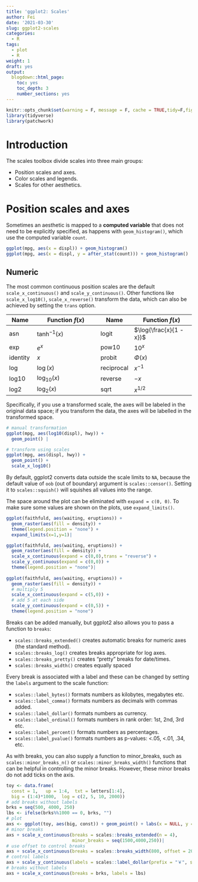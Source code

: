 ```yaml
---
title: 'ggplot2: Scales'
author: Fei
date: '2021-03-30'
slug: ggplot2-scales
categories:
  - R
tags:
  - plot
  - R
weight: 1
draft: yes
output:
  blogdown::html_page:
    toc: yes
    toc_depth: 3
    number_sections: yes
---
```


```r
knitr::opts_chunk$set(warning = F, message = F, cache = TRUE,tidy=F,fig.align='center',fig.showtext=TRUE,results="hold",fig.show = "hold")
library(tidyverse)
library(patchwork)
```

# Introduction
The scales toolbox divide scales into three main groups:

* Position scales and axes.
* Color scales and legends.
* Scales for other aesthetics.

# Position scales and axes
Sometimes an aesthetic is mapped to a **computed variable** that does not need to be explicitly specified, as happens with `geom_histogram()`, which use the computed variable `count`.

```r
ggplot(mpg, aes(x = displ)) + geom_histogram()
ggplot(mpg, aes(x = displ, y = after_stat(count))) + geom_histogram()
```

## Numeric
The most common continuous position scales are the default `scale_x_continuous()` and `scale_y_continuous()`. Other functions like `scale_x_log10()`, `scale_x_reverse()` transform the data, which can also be achieved by setting the `trans` option.

| Name      | Function $f(x)$         | Name      | Function $f(x)$         
|-----------|-------------------------|-----------|------------------------
| asn       | $\tanh^{-1}(x)$         | logit     | $\log(\frac{x}{1 - x})$ 
| exp       | $e ^ x$                 | pow10     | $10^x$                  
| identity  | $x$                     | probit    | $\Phi(x)$               
| log       | $\log(x)$               | reciprocal| $x^{-1}$                
| log10     | $\log_{10}(x)$          | reverse   | $-x$                    
| log2      | $\log_2(x)$             | sqrt      | $x^{1/2}$               

Specifically, if you use a transformed scale, the axes will be labeled in the original data space; if you transform the data, the axes will be labelled in the transformed space.

```r
# manual transformation
ggplot(mpg, aes(log10(displ), hwy)) + 
  geom_point() |

# transform using scales
ggplot(mpg, aes(displ, hwy)) + 
  geom_point() + 
  scale_x_log10()
```

By default, ggplot2 converts data outside the scale limits to `NA`, because the default value of `oob` (out of boundary) argument is `scales::censor()`. Setting it to `scales::squish()` will squishes all values into the range.

The space around the plot can be eliminated with `expand = c(0, 0)`. To make sure some values are shown on the plots, use `expand_limits()`.

```r
ggplot(faithfuld, aes(waiting, eruptions)) + 
  geom_raster(aes(fill = density)) + 
  theme(legend.position = "none") +
  expand_limits(x=1,y=1)|

ggplot(faithfuld, aes(waiting, eruptions)) + 
  geom_raster(aes(fill = density)) + 
  scale_x_continuous(expand = c(0,0),trans = "reverse") + 
  scale_y_continuous(expand = c(0,0)) +
  theme(legend.position = "none")|
  
ggplot(faithfuld, aes(waiting, eruptions)) + 
  geom_raster(aes(fill = density)) +
  # multiply 5
  scale_x_continuous(expand = c(5,0)) + 
  # add 5 at each side
  scale_y_continuous(expand = c(0,5)) +
  theme(legend.position = "none")
```

Breaks can be added manually, but ggplot2 also allows you to pass a function to `breaks`:

* `scales::breaks_extended()`	creates automatic breaks for numeric axes (the standard method).
* `scales::breaks_log()`	creates breaks appropriate for log axes.
* `scales::breaks_pretty()`	creates "pretty" breaks for date/times.
* `scales::breaks_width()`	creates equally spaced 

Every break is associated with a label and these can be changed by setting the `labels` argument to the scale function:

* `scales::label_bytes()` formats numbers as kilobytes, megabytes etc.
* `scales::label_comma()` formats numbers as decimals with commas added.
* `scales::label_dollar()` formats numbers as currency.
* `scales::label_ordinal()` formats numbers in rank order: 1st, 2nd, 3rd etc.
* `scales::label_percent()` formats numbers as percentages.
* `scales::label_pvalue()` formats numbers as p-values: <.05, <.01, .34, etc.

As with breaks, you can also supply a function to minor_breaks, such as `scales::minor_breaks_n()` or `scales::minor_breaks_width()` functions that can be helpful in controlling the minor breaks. However, these minor breaks do not add ticks on the axis.

```r
toy <- data.frame(
  const = 1,   up = 1:4,  txt = letters[1:4], 
  big = (1:4)*1000,  log = c(2, 5, 10, 2000))
# add breaks without labels
brks = seq(500, 4000, 250)
lbs <- ifelse(brks%%1000 == 0, brks, "")
# plot
axs <- ggplot(toy, aes(big, const)) + geom_point() + labs(x = NULL, y = NULL)
# minor breaks
axs + scale_x_continuous(breaks = scales::breaks_extended(n = 4),
                         minor_breaks = seq(1500,4000,250))|
# use offset to control breaks
axs + scale_x_continuous(breaks = scales::breaks_width(800, offset = 200))|
# control labels
axs + scale_y_continuous(labels = scales::label_dollar(prefix = "￥", suffix = "€"))|
# breaks without labels
axs + scale_x_continuous(breaks = brks, labels = lbs)
```

